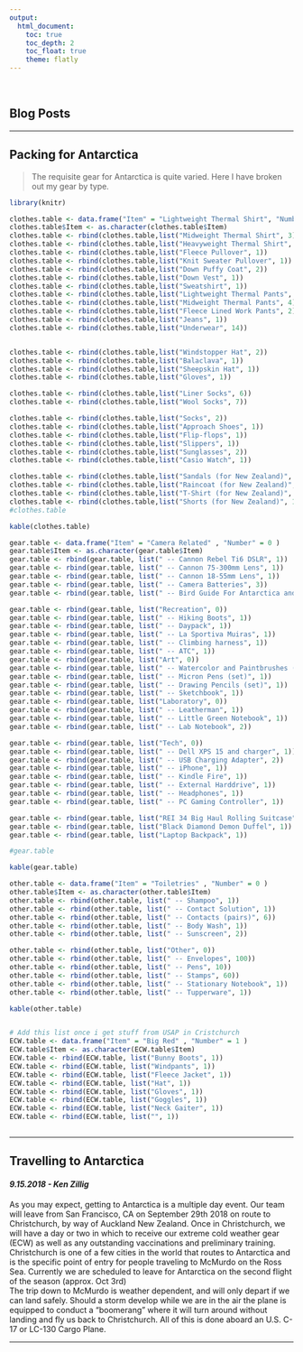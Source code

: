 ```yaml
---
output: 
  html_document:
    toc: true
    toc_depth: 2
    toc_float: true
    theme: flatly
---
```


<br>

## Blog Posts

***

## Packing for Antarctica

> The requisite gear for Antarctica is quite varied. Here I have broken out my gear by type.
> 

```r
library(knitr)

clothes.table <- data.frame("Item" = "Lightweight Thermal Shirt", "Number" = c(6))
clothes.table$Item <- as.character(clothes.table$Item)
clothes.table <- rbind(clothes.table,list("Midweight Thermal Shirt", 3))
clothes.table <- rbind(clothes.table,list("Heavyweight Thermal Shirt", 1))
clothes.table <- rbind(clothes.table,list("Fleece Pullover", 1))
clothes.table <- rbind(clothes.table,list("Knit Sweater Pullover", 1))
clothes.table <- rbind(clothes.table,list("Down Puffy Coat", 2))
clothes.table <- rbind(clothes.table,list("Down Vest", 1))
clothes.table <- rbind(clothes.table,list("Sweatshirt", 1))
clothes.table <- rbind(clothes.table,list("Lightweight Thermal Pants", 3))
clothes.table <- rbind(clothes.table,list("Midweight Thermal Pants", 4))
clothes.table <- rbind(clothes.table,list("Fleece Lined Work Pants", 2))
clothes.table <- rbind(clothes.table,list("Jeans", 1))
clothes.table <- rbind(clothes.table,list("Underwear", 14))


clothes.table <- rbind(clothes.table,list("Windstopper Hat", 2))
clothes.table <- rbind(clothes.table,list("Balaclava", 1))
clothes.table <- rbind(clothes.table,list("Sheepskin Hat", 1))
clothes.table <- rbind(clothes.table,list("Gloves", 1))

clothes.table <- rbind(clothes.table,list("Liner Socks", 6))
clothes.table <- rbind(clothes.table,list("Wool Socks", 7))

clothes.table <- rbind(clothes.table,list("Socks", 2))
clothes.table <- rbind(clothes.table,list("Approach Shoes", 1))
clothes.table <- rbind(clothes.table,list("Flip-flops", 1))
clothes.table <- rbind(clothes.table,list("Slippers", 1))
clothes.table <- rbind(clothes.table,list("Sunglasses", 2))
clothes.table <- rbind(clothes.table,list("Casio Watch", 1))

clothes.table <- rbind(clothes.table,list("Sandals (for New Zealand)", 1))
clothes.table <- rbind(clothes.table,list("Raincoat (for New Zealand)", 1))
clothes.table <- rbind(clothes.table,list("T-Shirt (for New Zealand)", 2))
clothes.table <- rbind(clothes.table,list("Shorts (for New Zealand)", 1))
#clothes.table

kable(clothes.table)

gear.table <- data.frame("Item" = "Camera Related" , "Number" = 0 )
gear.table$Item <- as.character(gear.table$Item)
gear.table <- rbind(gear.table, list(" -- Cannon Rebel Ti6 DSLR", 1))
gear.table <- rbind(gear.table, list(" -- Cannon 75-300mm Lens", 1))
gear.table <- rbind(gear.table, list(" -- Cannon 18-55mm Lens", 1))
gear.table <- rbind(gear.table, list(" -- Camera Batteries", 3))
gear.table <- rbind(gear.table, list(" -- Bird Guide For Antarctica and New Zealand", 1))

gear.table <- rbind(gear.table, list("Recreation", 0))
gear.table <- rbind(gear.table, list(" -- Hiking Boots", 1))
gear.table <- rbind(gear.table, list(" -- Daypack", 1))
gear.table <- rbind(gear.table, list(" -- La Sportiva Muiras", 1))
gear.table <- rbind(gear.table, list(" -- Climbing harness", 1))
gear.table <- rbind(gear.table, list(" -- ATC", 1))
gear.table <- rbind(gear.table, list("Art", 0))
gear.table <- rbind(gear.table, list(" -- Watercolor and Paintbrushes (set)", 1))
gear.table <- rbind(gear.table, list(" -- Micron Pens (set)", 1))
gear.table <- rbind(gear.table, list(" -- Drawing Pencils (set)", 1))
gear.table <- rbind(gear.table, list(" -- Sketchbook", 1))
gear.table <- rbind(gear.table, list("Laboratory", 0))
gear.table <- rbind(gear.table, list(" -- Leatherman", 1))
gear.table <- rbind(gear.table, list(" -- Little Green Notebook", 1))
gear.table <- rbind(gear.table, list(" -- Lab Notebook", 2))

gear.table <- rbind(gear.table, list("Tech", 0))
gear.table <- rbind(gear.table, list(" -- Dell XPS 15 and charger", 1))
gear.table <- rbind(gear.table, list(" -- USB Charging Adapter", 2))
gear.table <- rbind(gear.table, list(" -- iPhone", 1))
gear.table <- rbind(gear.table, list(" -- Kindle Fire", 1))
gear.table <- rbind(gear.table, list(" -- External Harddrive", 1))
gear.table <- rbind(gear.table, list(" -- Headphones", 1))
gear.table <- rbind(gear.table, list(" -- PC Gaming Controller", 1))

gear.table <- rbind(gear.table, list("REI 34 Big Haul Rolling Suitcase" , 1))
gear.table <- rbind(gear.table, list("Black Diamond Demon Duffel", 1))
gear.table <- rbind(gear.table, list("Laptop Backpack", 1))

#gear.table

kable(gear.table)

other.table <- data.frame("Item" = "Toiletries" , "Number" = 0 )
other.table$Item <- as.character(other.table$Item)
other.table <- rbind(other.table, list(" -- Shampoo", 1))
other.table <- rbind(other.table, list(" -- Contact Solution", 1))
other.table <- rbind(other.table, list(" -- Contacts (pairs)", 6))
other.table <- rbind(other.table, list(" -- Body Wash", 1))
other.table <- rbind(other.table, list(" -- Sunscreen", 2))

other.table <- rbind(other.table, list("Other", 0))
other.table <- rbind(other.table, list(" -- Envelopes", 100))
other.table <- rbind(other.table, list(" -- Pens", 10))
other.table <- rbind(other.table, list(" -- Stamps", 60))
other.table <- rbind(other.table, list(" -- Stationary Notebook", 1))
other.table <- rbind(other.table, list(" -- Tupperware", 1))

kable(other.table)


# Add this list once i get stuff from USAP in Cristchurch
ECW.table <- data.frame("Item" = "Big Red" , "Number" = 1 )
ECW.table$Item <- as.character(ECW.table$Item)
ECW.table <- rbind(ECW.table, list("Bunny Boots", 1))
ECW.table <- rbind(ECW.table, list("Windpants", 1))
ECW.table <- rbind(ECW.table, list("Fleece Jacket", 1))
ECW.table <- rbind(ECW.table, list("Hat", 1))
ECW.table <- rbind(ECW.table, list("Gloves", 1))
ECW.table <- rbind(ECW.table, list("Goggles", 1))
ECW.table <- rbind(ECW.table, list("Neck Gaiter", 1))
ECW.table <- rbind(ECW.table, list("", 1))



```

***





## Travelling to Antarctica
#### *9.15.2018 - Ken Zillig*
As you may expect, getting to Antarctica is a multiple day event. Our team will leave from San Francisco, CA on September 29th 2018 on route to Christchurch, by way of Auckland New Zealand. Once in Christchurch, we will have a day or two in which to receive our extreme cold weather gear (ECW) as well as any outstanding vaccinations and preliminary training. Christchurch is one of a few cities in the world that routes to Antarctica and is the specific point of entry for people traveling to McMurdo on the Ross Sea. Currently we are scheduled to leave for Antarctica on the second flight of the season (approx. Oct 3rd)
<br>
The trip down to McMurdo is weather dependent, and will only depart if we can land safely. Should a storm develop while we are in the air the plane is equipped to conduct a “boomerang” where it will turn around without landing and fly us back to Christchurch. All of this is done aboard an U.S. C-17 or LC-130 Cargo Plane.  

***
